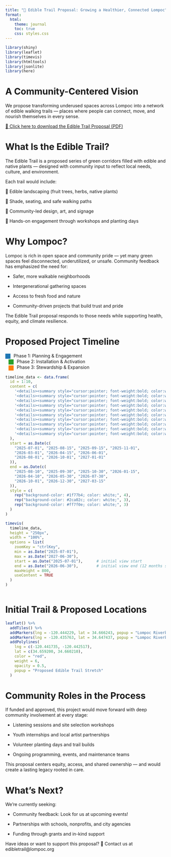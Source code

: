 ```yaml
---
title: "🌿 Edible Trail Proposal: Growing a Healthier, Connected Lompoc"
format: 
  html:
    theme: journal
    toc: true
    css: styles.css 
---
```


```r

library(shiny)
library(leaflet)
library(timevis)
library(htmltools)
library(jsonlite)
library(here)

```


# A Community-Centered Vision
::: {.card .p-4 .mb-4}
We propose transforming underused spaces across Lompoc into a network of edible walking trails — places where people can connect, move, and nourish themselves in every sense.

[📄 Click here to download the Edible Trail Proposal (PDF)](edible-trail-proposal.pdf)

:::

# What Is the Edible Trail?

::: {.card .p-4 .mb-4}
The Edible Trail is a proposed series of green corridors filled with edible and native plants — designed with community input to reflect local needs, culture, and environment.

Each trail would include:

🍊 Edible landscaping (fruit trees, herbs, native plants)

🌳 Shade, seating, and safe walking paths

🎨 Community-led design, art, and signage

🤝 Hands-on engagement through workshops and planting days
:::


# Why Lompoc?


::: {.card .p-4 .mb-4}
Lompoc is rich in open space and community pride — yet many green spaces feel disconnected, underutilized, or unsafe. Community feedback has emphasized the need for:

- Safer, more walkable neighborhoods

- Intergenerational gathering spaces

- Access to fresh food and nature

- Community-driven projects that build trust and pride

The Edible Trail proposal responds to those needs while supporting health, equity, and climate resilience.
:::


# Proposed Project Timeline


::: {.card .p-3 .mb-2}
<span style="display:inline-block; width:16px; height:16px; background:#1f77b4; margin-right:6px; vertical-align:middle;"></span> Phase 1: Planning & Engagement  
<span style="display:inline-block; width:16px; height:16px; background:#2ca02c; margin-right:6px; vertical-align:middle; margin-left:10px;"></span> Phase 2: Installation & Activation  
<span style="display:inline-block; width:16px; height:16px; background:#ff7f0e; margin-right:6px; vertical-align:middle; margin-left:10px;"></span> Phase 3: Stewardship & Expansion  
:::

```r

timeline_data <- data.frame(
  id = 1:10,
  content = c(
    '<details><summary style="cursor:pointer; font-weight:bold; color:white;">📝 Community Introduction & Feedback</summary><p style="margin-top:5px;">Gather feedback from residents and host listening sessions to shape project goals.</p></details>',
    '<details><summary style="cursor:pointer; font-weight:bold; color:white;">👥 Advisory Committee & Partnerships</summary><p style="margin-top:5px;">Form committee and identify key community and institutional partners.</p></details>',
    '<details><summary style="cursor:pointer; font-weight:bold; color:white;">📍 Site Identification & Design Workshops</summary><p style="margin-top:5px;">Hold workshops to select and design trail locations.</p></details>',
    '<details><summary style="cursor:pointer; font-weight:bold; color:white;">💰 Fundraising & Resource Gathering</summary><p style="margin-top:5px;">Secure funding and gather materials for trail implementation.</p></details>',
    '<details><summary style="cursor:pointer; font-weight:bold; color:white;">📐 Final Design & Site Prep</summary><p style="margin-top:5px;">Complete detailed designs and prepare sites for construction.</p></details>',
    '<details><summary style="cursor:pointer; font-weight:bold; color:white;">🌱 Community Planting & Trail Build-Out</summary><p style="margin-top:5px;">Plant native and edible species and build trail infrastructure.</p></details>',
    '<details><summary style="cursor:pointer; font-weight:bold; color:white;">🎉 Programming & Community Events</summary><p style="margin-top:5px;">Organize events to promote trail use and community engagement.</p></details>',
    '<details><summary style="cursor:pointer; font-weight:bold; color:white;">🧤 Volunteer Stewardship & Maintenance</summary><p style="margin-top:5px;">Recruit and train volunteers for ongoing trail stewardship.</p></details>',
    '<details><summary style="cursor:pointer; font-weight:bold; color:white;">📊 Monitoring & Feedback Loops</summary><p style="margin-top:5px;">Track trail use, collect feedback, and make improvements.</p></details>',
    '<details><summary style="cursor:pointer; font-weight:bold; color:white;">🚀 Expansion & Policy Integration</summary><p style="margin-top:5px;">Plan future trail expansions and integrate with local policies.</p></details>'
  ),
  start = as.Date(c(
    "2025-07-01", "2025-08-15", "2025-09-15", "2025-11-01",
    "2026-03-01", "2026-04-15", "2026-06-01",
    "2026-08-01", "2026-10-01", "2027-01-01"
  )),
  end = as.Date(c(
    "2025-08-10", "2025-09-30", "2025-10-30", "2026-01-15",
    "2026-04-10", "2026-05-30", "2026-07-30",
    "2026-10-01", "2026-12-30", "2027-03-15"
  )),
  style = c(
    rep("background-color: #1f77b4; color: white;", 4),
    rep("background-color: #2ca02c; color: white;", 3),
    rep("background-color: #ff7f0e; color: white;", 3)
  )
)

timevis(
  timeline_data,
  height = "250px",
  width = "100%",
  options = list(
    zoomKey = "ctrlKey",
    min = as.Date("2025-07-01"),
    max = as.Date("2027-06-30"),
    start = as.Date("2025-07-01"),      # initial view start
    end = as.Date("2026-06-30"),        # initial view end (12 months shown first)
    maxHeight = 800,
    useContent = TRUE
  )
)



```


# Initial Trail & Proposed Locations


::: {.card}

```r
leaflet() %>%
  addTiles() %>%
  addMarkers(lng = -120.444229, lat = 34.666243, popup = "Lompoc Riverbend Trail Start") %>%
  addMarkers(lng = -120.435763, lat = 34.647437, popup = "Lompoc Riverbend Trail End") %>%
  addPolylines(
    lng = c(-120.441735, -120.442517),
    lat = c(34.659200, 34.660210),
    color = "red",
    weight = 6,
    opacity = 0.5,
    popup = "Proposed Edible Trail Stretch"
  )
```
:::


# Community Roles in the Process


::: {.card .p-4 .mb-4}
If funded and approved, this project would move forward with deep community involvement at every stage:

- Listening sessions and site selection workshops

- Youth internships and local artist partnerships

- Volunteer planting days and trail builds

- Ongoing programming, events, and maintenance teams

This proposal centers equity, access, and shared ownership — and would create a lasting legacy rooted in care.
:::

# What’s Next?


::: {.card .p-4 .mb-4}
We're currently seeking:

- Community feedback: Look for us at upcoming events!

- Partnerships with schools, nonprofits, and city agencies

- Funding through grants and in-kind support

Have ideas or want to support this proposal?
📧 Contact us at edibletrail@lompoc.org
:::

